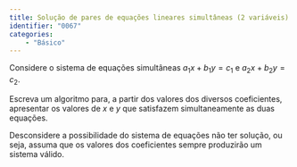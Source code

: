 ```yaml
---
title: Solução de pares de equações lineares simultâneas (2 variáveis)
identifier: "0067"
categories:
    - "Básico"
---
```


::: {.exercicio}
Considere o sistema de equações simultâneas $a_1x + b_1y = c_1$ e $a_2x + b_2y = c_2$.

Escreva um algoritmo para, a partir dos valores dos diversos coeficientes, apresentar os valores de $x$ e $y$ que satisfazem simultaneamente as duas equações.

Desconsidere a possibilidade do sistema de equações não ter solução, ou seja, assuma que os valores dos coeficientes sempre produzirão um sistema válido.
:::